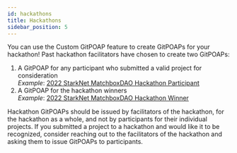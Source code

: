 ```yaml
---
id: hackathons
title: Hackathons
sidebar_position: 5
---
```


You can use the Custom GitPOAP feature to create GitPOAPs for your hackathon! Past hackathon facilitators have chosen to create two GitPOAPs:

1. A GitPOAP for any participant who submitted a valid project for consideration <br />
   _Example_: [2022 StarkNet MatchboxDAO Hackathon Participant](https://www.gitpoap.io/gp/650)
2. A GitPOAP for the hackathon winners <br />
   _Example_: [2022 StarkNet MatchboxDAO Hackathon Winner](https://www.gitpoap.io/gp/651)

Hackathon GitPOAPs should be issued by facilitators of the hackathon, for the hackathon as a whole, and not by participants for their individual projects. If you submitted a project to a hackathon and would like it to be recognized, consider reaching out to the facilitators of the hackathon and asking them to issue GitPOAPs to participants.
